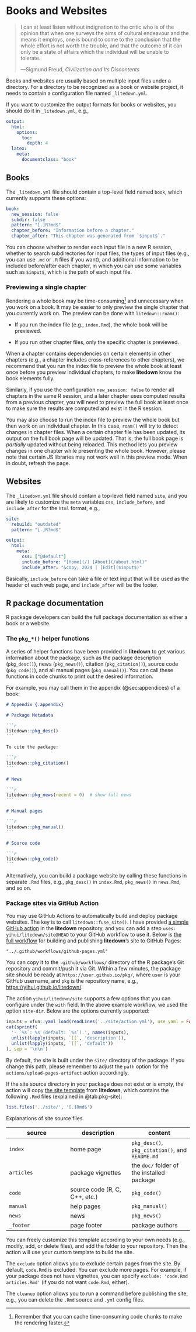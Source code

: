 # Books and Websites {#chp:sites}

::: epigraph
> I can at least listen without indignation to the critic who is of the opinion
> that when one surveys the aims of cultural endeavour and the means it employs,
> one is bound to come to the conclusion that the whole effort is not worth the
> trouble, and that the outcome of it can only be a state of affairs which the
> individual will be unable to tolerate.
>
> ---Sigmund Freud, *Civilization and Its Discontents*
:::

Books and websites are usually based on multiple input files under a directory.
For a directory to be recognized as a book or website project, it needs to
contain a configuration file named `_litedown.yml`.

If you want to customize the output formats for books or websites, you should do
it in `_litedown.yml`, e.g.,

``` yaml
output:
  html:
    options:
      toc:
        depth: 4
  latex:
    meta:
      documentclass: "book"
```

## Books

The `_litedown.yml` file should contain a top-level field named `book`, which
currently supports these options:

``` yaml
book:
  new_session: false
  subdir: false
  pattern: "[.]R?md$"
  chapter_before: "Information before a chapter."
  chapter_after: "This chapter was generated from `$input$`."
```

You can choose whether to render each input file in a new R session, whether to
search subdirectories for input files, the types of input files (e.g., you can
use `.md` or `.R` files if you want), and additional information to be included
before/after each chapter, in which you can use some variables such as
`$input$`, which is the path of each input file.

### Previewing a single chapter

Rendering a whole book may be time-consuming[^07-site-1] and unnecessary when
you work on a book. It may be easier to only preview the single chapter that you
currently work on. The preview can be done with `litedown::roam()`:

[^07-site-1]: Remember that you can cache time-consuming code chunks to make the
    rendering faster.

-   If you run the index file (e.g., `index.Rmd`), the whole book will be
    previewed.

-   If you run other chapter files, only the specific chapter is previewed.

When a chapter contains dependencies on certain elements in other chapters
(e.g., a chapter includes cross-references to other chapters), we recommend that
you run the index file to preview the whole book at least once before you
preview individual chapters, to make **litedown** know the book elements fully.

Similarly, if you use the configuration `new_session: false` to render all
chapters in the same R session, and a later chapter uses computed results from a
previous chapter, you will need to preview the full book at least once to make
sure the results are computed and exist in the R session.

You may also choose to run the index file to preview the whole book but then
work on an individual chapter. In this case, `roam()` will try to detect changes
in chapter files. When a certain chapter file has been updated, its output on
the full book page will be updated. That is, the full book page is *partially*
updated without being reloaded. This method lets you preview changes in one
chapter while presenting the whole book. However, please note that certain JS
libraries may not work well in this preview mode. When in doubt, refresh the
page.

## Websites

The `_litedown.yml` file should contain a top-level field named `site`, and you
are likely to customize the `meta` variables `css`, `include_before`, and
`include_after` for the `html` format, e.g.,

``` yaml
site:
  rebuild: "outdated"
  pattern: "[.]R?md$"

output:
  html:
    meta:
      css: ["@default"]
      include_before: "[Home](/) [About](/about.html)"
      include_after: "&copy; 2024 | [Edit]($input$)"
```

Basically, `include_before` can take a file or text input that will be used as
the header of each web page, and `include_after` will be the footer.

## R package documentation {#sec:pkg-site}

R package developers can build the full package documentation as either a book
or a website.

### The `pkg_*()` helper functions

A series of helper functions have been provided in **litedown** to get various
information about the package, such as the package description (`pkg_desc()`),
news (`pkg_news()`), citation (`pkg_citation()`), source code (`pkg_code()`),
and all manual pages (`pkg_manual()`). You can call these functions in code
chunks to print out the desired information.

For example, you may call them in the appendix (@sec:appendices) of a book:

```` md
# Appendix {.appendix}

# Package Metadata

```r
litedown::pkg_desc()
```

To cite the package:

```r
litedown::pkg_citation()
```

# News

```r
litedown::pkg_news(recent = 0)  # show full news
```

# Manual pages

```r
litedown::pkg_manual()
```

# Source code

```r
litedown::pkg_code()
```
````

Alternatively, you can build a package website by calling these functions in
separate `.Rmd` files, e.g., `pkg_desc()` in `index.Rmd`, `pkg_news()` in
`news.Rmd`, and so on.

### Package sites via GitHub Action

You may use GitHub Actions to automatically build and deploy package websites.
The key is to call `litedown::fuse_site()`. I have provided [a simple GitHub
action](https://github.com/yihui/litedown/blob/main/site/action.yml) in the
**litedown** repository, and you can add a step `uses: yihui/litedown/site@HEAD`
to your GitHub workflow to use it. Below is [the full
workflow](https://github.com/yihui/litedown/blob/main/.github/workflows/github-pages.yml)
for building and publishing **litedown**'s site to GitHub Pages:

```embed
"../.github/workflows/github-pages.yml"
```

You can copy it to the `.github/workflows/` directory of the R package's Git
repository and commit/push it via Git. Within a few minutes, the package site
should be ready at `https://user.github.io/pkg/`, where `user` is your GitHub
username, and `pkg` is the repository name, e.g.,
<https://yihui.github.io/litedown/>.

The action `yihui/litedown/site` supports a few options that you can configure
under the `with` field. In the above example workflow, we used the option
`site-dir`. Below are the options currently supported:

```r
inputs = xfun::yaml_load(readLines('../site/action.yml'), use_yaml = FALSE)$inputs
cat(sprintf(
  '- `%s`: %s (default: `%s`).', names(inputs),
  unlist(lapply(inputs, `[[`, 'description')),
  unlist(lapply(inputs, `[[`, 'default'))
), sep = '\n\n')
```

By default, the site is built under the `site/` directory of the package. If you
change this path, please remember to adjust the `path` option for the
`actions/upload-pages-artifact` action accordingly.

If the site source directory in your package does not exist or is empty, the
action will copy [the site
template](https://github.com/yihui/litedown/tree/main/site) from **litedown**,
which contains the following `.Rmd` files (explained in @tab:pkg-site):

```r
list.files('../site/', '[.]Rmd$')
```

:::: table
::: caption
[ ](#@tab:pkg-site) Explanations of site source files.
:::

| source | description | content |
|----|----|----|
| `index` | home page | `pkg_desc()`, `pkg_citation()`, and `README.md` |
| `articles` | package vignettes | the `doc/` folder of the installed package |
| `code` | source code (R, C, C++, etc.) | `pkg_code()` |
| `manual` | help pages | `pkg_manual()` |
| `news` | news | `pkg_news()` |
| `_footer` | page footer | package authors |
::::

You can freely customize this template according to your own needs (e.g.,
modify, add, or delete files), and add the folder to your repository. Then the
action will use your custom template to build the site.

The `exclude` option allows you to exclude certain pages from the site. By
default, `code.Rmd` is excluded. You can exclude more pages. For example, if
your package does not have vignettes, you can specify
`exclude: 'code.Rmd articles.Rmd'` (if you do not want `code.Rmd`, either).

The `cleanup` option allows you to run a command before publishing the site,
e.g., you can delete the `.Rmd` source and `.yml` config files.
